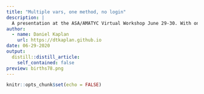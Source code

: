 ```yaml
---
title: "Multiple vars, one method, no login"
description: |
  A presentation at the ASA/AMATYC Virtual Workshop June 29-30. With one eye to the needs of next semester, meet the StatPREP Little Apps which use real, rich, multivariate data while fitting easily into an existing curriculum regardless of course text. And with the other eye on the "big picture," learn how inference can be done with two formulas and the magic number 2².
author:
  - name: Daniel Kaplan
    url: https://dtkaplan.github.io
date: 06-29-2020
output:
  distill::distill_article:
    self_contained: false
preview: births78.png
---
```


```r
knitr::opts_chunk$set(echo = FALSE)
```

